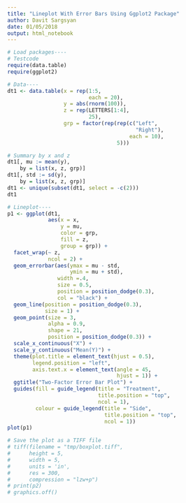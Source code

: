 ```yaml
---
title: "Lineplot With Error Bars Using Ggplot2 Package"
author: Davit Sargsyan
date: 01/05/2018
output: html_notebook
---
```


```r
# Load packages----
# Testcode
require(data.table)
require(ggplot2)

# Data----
dt1 <- data.table(x = rep(1:5,
                          each = 20),
                  y = abs(rnorm(100)),
                  z = rep(LETTERS[1:4],
                          25),
                  grp = factor(rep(rep(c("Left",
                                         "Right"),
                                       each = 10),
                                   5)))

# Summary by x and z
dt1[, mu := mean(y),
    by = list(x, z, grp)]
dt1[, std := sd(y),
    by = list(x, z, grp)]
dt1 <- unique(subset(dt1, select = -c(2)))
dt1

# Lineplot----
p1 <- ggplot(dt1,
             aes(x = x,
                 y = mu,
                 color = grp,
                 fill = z,
                 group = grp)) +
  facet_wrap(~ z,
             ncol = 2) +
  geom_errorbar(aes(ymax = mu - std,
                    ymin = mu + std),
                width =.4,
                size = 0.5,
                position = position_dodge(0.3),
                col = "black") +
  geom_line(position = position_dodge(0.3),
            size = 1) +
  geom_point(size = 3,
             alpha = 0.9,
             shape = 21,
             position = position_dodge(0.3)) +
  scale_x_continuous("X") +
  scale_y_continuous("Mean(Y)") +
  theme(plot.title = element_text(hjust = 0.5),
        legend.position = "left",
        axis.text.x = element_text(angle = 45,
                                   hjust = 1)) + 
  ggtitle("Two-Factor Error Bar Plot") +
  guides(fill = guide_legend(title = "Treatment",
                             title.position = "top",
                             ncol = 1),
         colour = guide_legend(title = "Side",
                               title.position = "top",
                               ncol = 1))
plot(p1)

# Save the plot as a TIFF file
# tiff(filename = "tmp/boxplot.tiff",
#      height = 5,
#      width = 5,
#      units = 'in',
#      res = 300,
#      compression = "lzw+p")
# print(p2)
# graphics.off()
```